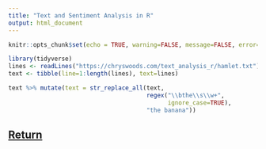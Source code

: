 ```yaml
---
title: "Text and Sentiment Analysis in R"
output: html_document
---
```


```r
knitr::opts_chunk$set(echo = TRUE, warning=FALSE, message=FALSE, error=FALSE)
```

```r
library(tidyverse)
lines <- readLines("https://chryswoods.com/text_analysis_r/hamlet.txt")
text <- tibble(line=1:length(lines), text=lines)

text %>% mutate(text = str_replace_all(text, 
                                       regex("\\bthe\\s\\w+", 
                                             ignore_case=TRUE), 
                                       "the banana"))
```

## [Return](regexp.html)

